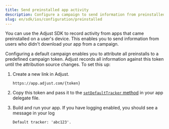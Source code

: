 ```yaml
---
title: Send preinstalled app activity
description: Configure a campaign to send information from preinstalled apps.
slug: en/sdk/ios/configuration/preinstalled
---
```



You can use the Adjust SDK to record activity from apps that came preinstalled on a user's device. This enables you to send information from users who didn't download your app from a campaign.

Configuring a default campaign enables you to attribute all preinstalls to a predefined campaign token. Adjust records all information against this token until the attribution source changes. To set this up:

1. Create a new link in Adjust.
   
   ```http
   https://app.adjust.com/{token}
   ```

2. Copy this token and pass it to the [`setDefaultTracker` method](#ios-setdefaulttracker-invocation) in your app delegate file.

   <SetDefaultTracker />

3. Build and run your app. If you have logging enabled, you should see a message in your log

   ```text
   Default tracker: 'abc123'.
   ```

